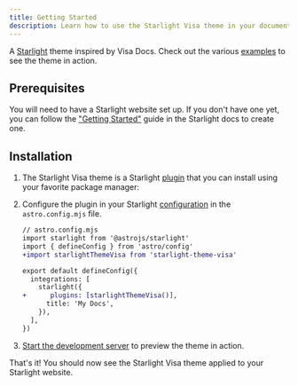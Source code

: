 ```yaml
---
title: Getting Started
description: Learn how to use the Starlight Visa theme in your documentation.
---
```


A [Starlight](https://starlight.astro.build) theme inspired by Visa Docs.
Check out the various [examples](/examples/asides/) to see the theme in action.

## Prerequisites

You will need to have a Starlight website set up.
If you don't have one yet, you can follow the ["Getting Started"](https://starlight.astro.build/getting-started) guide in the Starlight docs to create one.

## Installation


<Steps>

1. The Starlight Visa theme is a Starlight [plugin](https://starlight.astro.build/reference/plugins/) that you can install using your favorite package manager:

   <PackageManagers pkg="starlight-theme-visa" />

2. Configure the plugin in your Starlight [configuration](https://starlight.astro.build/reference/configuration/#plugins) in the `astro.config.mjs` file.

   ```diff lang="js"
   // astro.config.mjs
   import starlight from '@astrojs/starlight'
   import { defineConfig } from 'astro/config'
   +import starlightThemeVisa from 'starlight-theme-visa'

   export default defineConfig({
     integrations: [
       starlight({
   +      plugins: [starlightThemeVisa()],
         title: 'My Docs',
       }),
     ],
   })
   ```

3. [Start the development server](https://starlight.astro.build/getting-started/#start-the-development-server) to preview the theme in action.

</Steps>

That's it! You should now see the Starlight Visa theme applied to your Starlight website.
